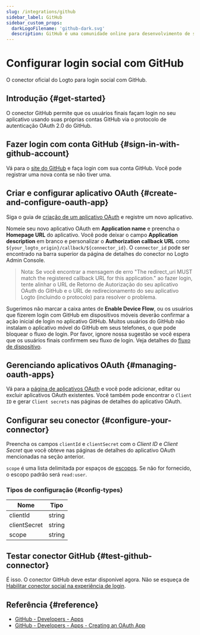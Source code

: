 ```yaml
---
slug: /integrations/github
sidebar_label: GitHub
sidebar_custom_props:
  darkLogoFilename: 'github-dark.svg'
  description: GitHub é uma comunidade online para desenvolvimento de software e controle de versão.
---
```



# Configurar login social com GitHub

O conector oficial do Logto para login social com GitHub.

<GuideTip />

## Introdução \{#get-started}

O conector GitHub permite que os usuários finais façam login no seu aplicativo usando suas próprias contas GitHub via o protocolo de autenticação OAuth 2.0 do GitHub.

## Fazer login com conta GitHub \{#sign-in-with-github-account}

Vá para o [site do GitHub](https://github.com/) e faça login com sua conta GitHub. Você pode registrar uma nova conta se não tiver uma.

## Criar e configurar aplicativo OAuth \{#create-and-configure-oauth-app}

Siga o guia de [criação de um aplicativo OAuth](https://docs.github.com/en/developers/apps/building-oauth-apps/creating-an-oauth-app) e registre um novo aplicativo.

Nomeie seu novo aplicativo OAuth em **Application name** e preencha o **Homepage URL** do aplicativo. Você pode deixar o campo **Application description** em branco e personalizar o **Authorization callback URL** como `${your_logto_origin}/callback/${connector_id}`. O `connector_id` pode ser encontrado na barra superior da página de detalhes do conector no Logto Admin Console.

> Nota: Se você encontrar a mensagem de erro "The redirect_uri MUST match the registered callback URL for this application." ao fazer login, tente alinhar o URL de Retorno de Autorização do seu aplicativo OAuth do GitHub e o URL de redirecionamento do seu aplicativo Logto (incluindo o protocolo) para resolver o problema.

Sugerimos não marcar a caixa antes de **Enable Device Flow**, ou os usuários que fizerem login com GitHub em dispositivos móveis deverão confirmar a ação inicial de login no aplicativo GitHub. Muitos usuários do GitHub não instalam o aplicativo móvel do GitHub em seus telefones, o que pode bloquear o fluxo de login. Por favor, ignore nossa sugestão se você espera que os usuários finais confirmem seu fluxo de login. Veja detalhes do [fluxo de dispositivo](https://docs.github.com/en/developers/apps/building-oauth-apps/authorizing-oauth-apps#device-flow).

## Gerenciando aplicativos OAuth \{#managing-oauth-apps}

Vá para a [página de aplicativos OAuth](https://github.com/settings/developers) e você pode adicionar, editar ou excluir aplicativos OAuth existentes. Você também pode encontrar o `Client ID` e gerar `Client secrets` nas páginas de detalhes do aplicativo OAuth.

## Configurar seu conector \{#configure-your-connector}

Preencha os campos `clientId` e `clientSecret` com o _Client ID_ e _Client Secret_ que você obteve nas páginas de detalhes do aplicativo OAuth mencionadas na seção anterior.

`scope` é uma lista delimitada por espaços de [escopos](https://docs.github.com/en/apps/oauth-apps/building-oauth-apps/scopes-for-oauth-apps). Se não for fornecido, o escopo padrão será `read:user`.

### Tipos de configuração \{#config-types}

| Nome         | Tipo   |
| ------------ | ------ |
| clientId     | string |
| clientSecret | string |
| scope        | string |

## Testar conector GitHub \{#test-github-connector}

É isso. O conector GitHub deve estar disponível agora. Não se esqueça de [Habilitar conector social na experiência de login](/connectors/social-connectors/#enable-social-sign-in).

## Referência \{#reference}

- [GitHub - Developers - Apps](https://docs.github.com/en/developers/apps/getting-started-with-apps/about-apps)
- [GitHub - Developers - Apps - Creating an OAuth App](https://docs.github.com/en/developers/apps/building-oauth-apps/creating-an-oauth-app)

